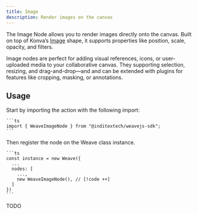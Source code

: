 ```yaml
---
title: Image
description: Render images on the canvas
---
```



The Image Node allows you to render images directly onto the canvas. Built on top
of Konva’s [Image](https://konvajs.org/api/Konva.Image.html) shape, it supports
properties like position, scale, opacity, and filters.

Image nodes are perfect for adding visual references, icons, or user-uploaded media
to your collaborative canvas. They supporting selection, resizing, and drag-and-drop—and
and can be extended with plugins for features like cropping, masking, or annotations.

## Usage

<Accordions>
  <Accordion title="1. Import the node" id="import-node">
    Start by importing the action with the following import:

    ```ts
    import { WeaveImageNode } from "@inditextech/weavejs-sdk";
    ```

  </Accordion>
  <Accordion title="2. Register the node" id="register-node">
    Then register the node on the Weave class instance.

    ```ts
    const instance = new Weave({
      ...
      nodes: [
        ...,
        new WeaveImageNode(), // [!code ++]
      ]
    })
    ```

  </Accordion>
  <Accordion title="3. Use the node" id="use-the-node">
    TODO

  </Accordion>
</Accordions>
